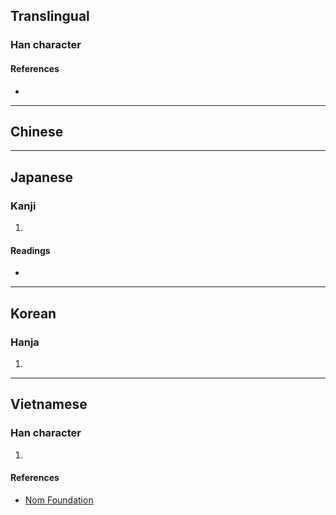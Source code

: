 {{also|捣|𢭏}}
{{character info/new}}
==Translingual==
{{Han simplified forms|擣|𢭏|捣|ex=y}}

===Han character===
{{Han char|rn=64|rad=手|as=14|sn=17|four=54041|canj=QGNI|ids=⿰扌壽}}

====References====
* {{Han ref|kx=0459.280|dkj=12853|dj=0808.210|hdz=31973.130|uh=64E3}}

----

==Chinese==
{{zh-see|搗|v}}

----

==Japanese==

===Kanji===
{{ja-kanji|grade=|rs=手14|shin=𢭏}}

# {{defn|lang=ja|sort=手14}}

====Readings====
* {{ja-readings|on=[[とう]] (tō), [[ちゅう]] (chū)|kun=[[つく]] (tsuku), [[うつ]] (utsu), [[ふれる]] (fureru)}}

----

==Korean==

===Hanja===
{{ko-hanja|hangeul=도|eumhun=|rv=do|mr=to|y=to}}

# {{defn|lang=ko|sort=手14}}

----

==Vietnamese==

===Han character===
{{vi-readings|rs=手14|hanviet=đảo}}

# {{defn|lang=vi|sort=手14}}

====References====
* [http://nomfoundation.org/common/nom_details.php?codepoint=64e3 Nom Foundation]